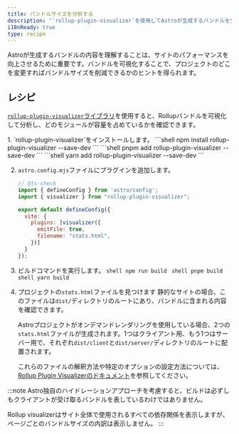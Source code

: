 ```yaml
---
title: バンドルサイズを分析する
description: '`rollup-plugin-visualizer`を使用してAstroが生成するバンドルを分析する方法を学びます。'
i18nReady: true
type: recipe
---
```



Astroが生成するバンドルの内容を理解することは、サイトのパフォーマンスを向上させるために重要です。バンドルを可視化することで、プロジェクトのどこを変更すればバンドルサイズを削減できるかのヒントを得られます。

## レシピ

[`rollup-plugin-visualizer`ライブラリ](https://github.com/btd/rollup-plugin-visualizer)を使用すると、Rollupバンドルを可視化して分析し、どのモジュールが容量を占めているかを確認できます。

<Steps>
1. `rollup-plugin-visualizer`をインストールします。
    <PackageManagerTabs>
        <Fragment slot="npm">
        ```shell
        npm install rollup-plugin-visualizer --save-dev
        ```
        </Fragment>
        <Fragment slot="pnpm">
        ```shell
        pnpm add rollup-plugin-visualizer --save-dev
        ```
        </Fragment>
        <Fragment slot="yarn">
        ```shell
        yarn add rollup-plugin-visualizer --save-dev
        ```
        </Fragment>
    </PackageManagerTabs>

2. `astro.config.mjs`ファイルにプラグインを追加します。
    ```js
    // @ts-check
    import { defineConfig } from 'astro/config';
    import { visualizer } from "rollup-plugin-visualizer";

    export default defineConfig({
      vite: {
        plugins: [visualizer({
          emitFile: true,
          filename: "stats.html",
        })]
      }
    });
    ```

3. ビルドコマンドを実行します。
    <PackageManagerTabs>
        <Fragment slot="npm">
        ```shell
        npm run build
        ```
        </Fragment>
        <Fragment slot="pnpm">
        ```shell
        pnpm build
        ```
        </Fragment>
        <Fragment slot="yarn">
        ```shell
        yarn build
        ```
        </Fragment>
    </PackageManagerTabs>

4. プロジェクトの`stats.html`ファイルを見つけます
    静的なサイトの場合、このファイルは`dist/`ディレクトリのルートにあり、バンドルに含まれる内容を確認できます。
    
    Astroプロジェクトがオンデマンドレンダリングを使用している場合、2つの`stats.html`ファイルが生成されます。1つはクライアント用、もう1つはサーバー用で、それぞれ`dist/client`と`dist/server/`ディレクトリのルートに配置されます。
    
    これらのファイルの解釈方法や特定のオプションの設定方法については、[Rollup Plugin Visualizerのドキュメント](https://github.com/btd/rollup-plugin-visualizer#how-to-use-generated-files)を参照してください。
    
</Steps>

:::note
Astro独自のハイドレーションアプローチを考慮すると、ビルドは必ずしもクライアントが受け取るバンドルを表しているわけではありません。

Rollup visualizerはサイト全体で使用されるすべての依存関係を表示しますが、ページごとのバンドルサイズの内訳は表示しません。
:::
